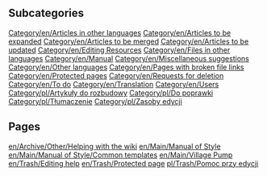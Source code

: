 
== Subcategories ==
[[Category/en/Articles in other languages]]
[[Category/en/Articles to be expanded]]
[[Category/en/Articles to be merged]]
[[Category/en/Articles to be updated]]
[[Category/en/Editing Resources]]
[[Category/en/Files in other languages]]
[[Category/en/Manual]]
[[Category/en/Miscellaneous suggestions]]
[[Category/en/Other languages]]
[[Category/en/Pages with broken file links]]
[[Category/en/Protected pages]]
[[Category/en/Requests for deletion]]
[[Category/en/To do]]
[[Category/en/Translation]]
[[Category/en/Users]]
[[Category/pl/Artykuły do rozbudowy]]
[[Category/pl/Do poprawki]]
[[Category/pl/Tłumaczenie]]
[[Category/pl/Zasoby edycji]]

== Pages ==
[[en/Archive/Other/Helping with the wiki]]
[[en/Main/Manual of Style]]
[[en/Main/Manual of Style/Common templates]]
[[en/Main/Village Pump]]
[[en/Trash/Editing help]]
[[en/Trash/Protected page]]
[[pl/Trash/Pomoc przy edycji]]
